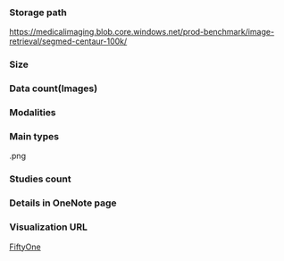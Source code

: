 ### Storage path

https://medicalimaging.blob.core.windows.net/prod-benchmark/image-retrieval/segmed-centaur-100k/

### Size

### Data count\(Images\)

### Modalities

### Main types

.png

### Studies count

### Details in OneNote page

### Visualization URL

[FiftyOne](http://10.249.238.11:2382/datasets/segmed_delivery_1_centaur_test_roi_v3)